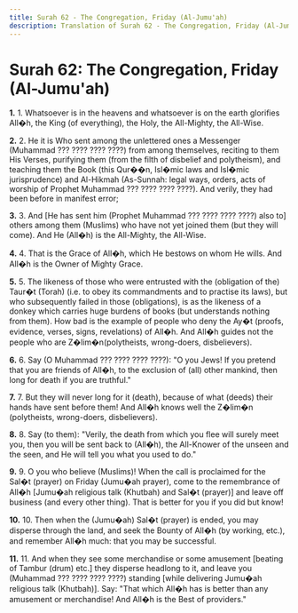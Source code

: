 ```yaml
---
title: Surah 62 - The Congregation, Friday (Al-Jumu'ah)
description: Translation of Surah 62 - The Congregation, Friday (Al-Jumu'ah)
---
```


# Surah 62: The Congregation, Friday (Al-Jumu'ah)

**1.** 1. Whatsoever is in the heavens and whatsoever is on the earth glorifies All�h, the King (of everything), the Holy, the All-Mighty, the All-Wise.

**2.** 2. He it is Who sent among the unlettered ones a Messenger (Muhammad ??? ???? ???? ????) from among themselves, reciting to them His Verses, purifying them (from the filth of disbelief and polytheism), and teaching them the Book (this Qur��n, Isl�mic laws and Isl�mic jurisprudence) and Al-Hikmah (As-Sunnah: legal ways, orders, acts of worship of Prophet Muhammad ??? ???? ???? ????). And verily, they had been before in manifest error;

**3.** 3. And [He has sent him (Prophet Muhammad ??? ???? ???? ????) also to] others among them (Muslims) who have not yet joined them (but they will come). And He (All�h) is the All-Mighty, the All-Wise.

**4.** 4. That is the Grace of All�h, which He bestows on whom He wills. And All�h is the Owner of Mighty Grace.

**5.** 5. The likeness of those who were entrusted with the (obligation of the) Taur�t (Torah) (i.e. to obey its commandments and to practise its laws), but who subsequently failed in those (obligations), is as the likeness of a donkey which carries huge burdens of books (but understands nothing from them). How bad is the example of people who deny the Ay�t (proofs, evidence, verses, signs, revelations) of All�h. And All�h guides not the people who are Z�lim�n(polytheists, wrong-doers, disbelievers).

**6.** 6. Say (O Muhammad ??? ???? ???? ????): "O you Jews! If you pretend that you are friends of All�h, to the exclusion of (all) other mankind, then long for death if you are truthful."

**7.** 7. But they will never long for it (death), because of what (deeds) their hands have sent before them! And All�h knows well the Z�lim�n (polytheists, wrong-doers, disbelievers).

**8.** 8. Say (to them): "Verily, the death from which you flee will surely meet you, then you will be sent back to (All�h), the All-Knower of the unseen and the seen, and He will tell you what you used to do."

**9.** 9. O you who believe (Muslims)! When the call is proclaimed for the Sal�t (prayer) on Friday (Jumu�ah prayer), come to the remembrance of All�h [Jumu�ah religious talk (Khutbah) and Sal�t (prayer)] and leave off business (and every other thing). That is better for you if you did but know!

**10.** 10. Then when the (Jumu�ah) Sal�t (prayer) is ended, you may disperse through the land, and seek the Bounty of All�h (by working, etc.), and remember All�h much: that you may be successful.

**11.** 11. And when they see some merchandise or some amusement [beating of Tambur (drum) etc.] they disperse headlong to it, and leave you (Muhammad ??? ???? ???? ????) standing [while delivering Jumu�ah religious talk (Khutbah)]. Say: "That which All�h has is better than any amusement or merchandise! And All�h is the Best of providers."

